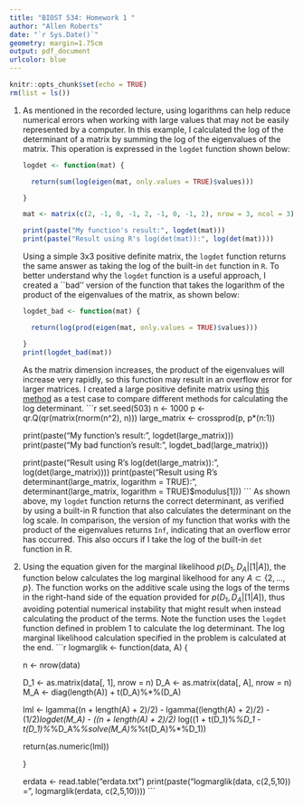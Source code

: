 ```yaml
---
title: "BIOST 534: Homework 1 "
author: "Allen Roberts"
date: "`r Sys.Date()`"
geometry: margin=1.75cm
output: pdf_document
urlcolor: blue
---
```


```r
knitr::opts_chunk$set(echo = TRUE)
rm(list = ls())
```

1. As mentioned in the recorded lecture, using logarithms can help reduce numerical errors when working with large values that may not be easily represented by a computer. In this example, I calculated the log of the determinant of a matrix by summing the log of the eigenvalues of the matrix. This operation is expressed in the $\texttt{logdet}$ function shown below:

    ```r
    logdet <- function(mat) {
    
      return(sum(log(eigen(mat, only.values = TRUE)$values)))
    
    }
  
    mat <- matrix(c(2, -1, 0, -1, 2, -1, 0, -1, 2), nrow = 3, ncol = 3)
  
    print(paste("My function's result:", logdet(mat)))
    print(paste("Result using R's log(det(mat)):", log(det(mat))))
    ```
    Using a simple 3x3 positive definite matrix, the $\texttt{logdet}$ function returns the same answer as taking the log of the built-in $\texttt{det}$ function in $\texttt{R}$. 
    To better understand why the $\texttt{logdet}$ function is a useful approach, I created a ``bad'' version of the function that takes the logarithm of the product of the eigenvalues of the matrix, as shown below:
    
    ```r
    logdet_bad <- function(mat) {
      
      return(log(prod(eigen(mat, only.values = TRUE)$values)))
      
    }
    print(logdet_bad(mat))
    ```
    As the matrix dimension increases, the product of the eigenvalues will increase very rapidly, so this function may result in an overflow error for larger matrices. I created a large positive definite matrix using [this method](https://stats.stackexchange.com/questions/215497/how-to-create-an-arbitrary-covariance-matrix) as a test case to compare different methods for calculating the log determinant.
    ```r
    set.seed(503)
    n <- 1000
    p <- qr.Q(qr(matrix(rnorm(n^2), n)))
    large_matrix <- crossprod(p, p*(n:1))
    
    print(paste("My function's result:", logdet(large_matrix)))
    print(paste("My bad function's result:", logdet_bad(large_matrix)))
    
    print(paste("Result using R's log(det(large_matrix)):",
                log(det(large_matrix))))
      print(paste("Result using R's determinant(large_matrix, logarithm = TRUE):",
                  determinant(large_matrix, logarithm = TRUE)$modulus[1]))
    ```
    As shown above, my $\texttt{logdet}$ function returns the correct determinant, as verified by using a built-in R function that also calculates the determinant on the log scale. In comparison, the version of my function that works with the product of the eigenvalues returns $\texttt{Inf}$, indicating that an overflow error has occurred. This also occurs if I take the log of the built-in $\texttt{det}$ function in R.

2. Using the equation given for the marginal likelihood $p(D_1, D_A | [1|A])$, the function below calculates the log marginal likelhood for any $A \subset \{2,...,p\}$. The function works on the additive scale using the logs of the terms in the right-hand side of the equation provided for $p(D_1, D_A | [1|A])$, thus avoiding potential numerical instability that might result when instead calculating the product of the terms. Note the function uses the $\texttt{logdet}$ function defined in problem 1 to calculate the log determinant. The log marginal likelihood calculation specified in the problem is calculated at the end.
    ```r
    logmarglik <- function(data, A) {
      
      n <- nrow(data)
      
      D_1 <- as.matrix(data[, 1], nrow = n)
      D_A <- as.matrix(data[, A], nrow = n)
      M_A <- diag(length(A)) + t(D_A)%*%(D_A)
        
      lml <- lgamma((n + length(A) + 2)/2) - lgamma((length(A) + 2)/2) - 
        (1/2)*logdet(M_A) - ((n + length(A) + 2)/2) * 
        log((1 + t(D_1)%*%D_1 - t(D_1)%*%D_A%*%solve(M_A)%*%t(D_A)%*%D_1))
      
      return(as.numeric(lml))

    }
    
    erdata <- read.table("erdata.txt")
    print(paste("logmarglik(data, c(2,5,10)) = ", logmarglik(erdata, c(2,5,10))))
    ```

